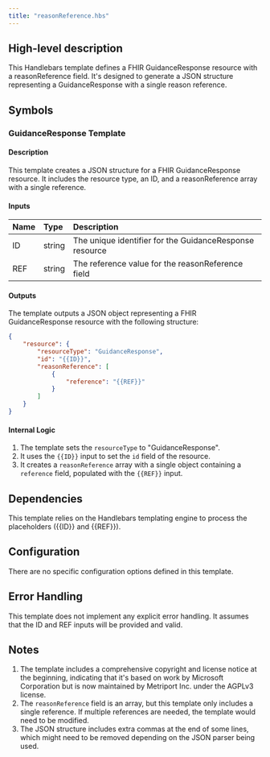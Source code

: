 ```yaml
---
title: "reasonReference.hbs"
---
```


## High-level description
This Handlebars template defines a FHIR GuidanceResponse resource with a reasonReference field. It's designed to generate a JSON structure representing a GuidanceResponse with a single reason reference.

## Symbols

### GuidanceResponse Template
#### Description
This template creates a JSON structure for a FHIR GuidanceResponse resource. It includes the resource type, an ID, and a reasonReference array with a single reference.

#### Inputs
| Name | Type | Description |
|:-----|:-----|:------------|
| ID   | string | The unique identifier for the GuidanceResponse resource |
| REF  | string | The reference value for the reasonReference field |

#### Outputs
The template outputs a JSON object representing a FHIR GuidanceResponse resource with the following structure:
```json
{
    "resource": {
        "resourceType": "GuidanceResponse",
        "id": "{{ID}}",
        "reasonReference": [
            {
                "reference": "{{REF}}"
            }
        ]
    }
}
```

#### Internal Logic
1. The template sets the `resourceType` to "GuidanceResponse".
2. It uses the `{{ID}}` input to set the `id` field of the resource.
3. It creates a `reasonReference` array with a single object containing a `reference` field, populated with the `{{REF}}` input.

## Dependencies
This template relies on the Handlebars templating engine to process the placeholders ({{ID}} and {{REF}}).

## Configuration
There are no specific configuration options defined in this template.

## Error Handling
This template does not implement any explicit error handling. It assumes that the ID and REF inputs will be provided and valid.

## Notes
1. The template includes a comprehensive copyright and license notice at the beginning, indicating that it's based on work by Microsoft Corporation but is now maintained by Metriport Inc. under the AGPLv3 license.
2. The `reasonReference` field is an array, but this template only includes a single reference. If multiple references are needed, the template would need to be modified.
3. The JSON structure includes extra commas at the end of some lines, which might need to be removed depending on the JSON parser being used.